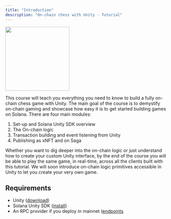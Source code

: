 ```yaml
---
title: "Introduction"
description: "On-chain chess with Unity - Tutorial"
---
```


<img height="200" src="/images/chess_speedup.gif" />

This course will teach you everything you need to know to build a fully on-chain chess game with Unity. The main goal of the course is to demystify on-chain gaming and showcase how easy it is to get started building games on Solana. There are four main modules: 

1. Set-up and Solana Unity SDK overview
2. The On-chain logic
3. Transaction building and event listening from Unity
4. Publishing as xNFT and on Saga

Whether you want to dig deeper into the on-chain logic or just understand how to create your custom Unity interface, by the end of the course you will be able to play the same game, in real-time, across all the clients built with this tutorial. 
We will soon introduce on-chain logic primitives accessible in Unity to let you create your very own game. 

## Requirements

- Unity ([download](https://docs.unity3d.com/560/Documentation/Manual/InstallingUnity.html))
- Solana Unity SDK ([install](https://solana.unity-sdk.gg/docs/installation))
- An RPC provider if you deploy in mainnet ([endpoints]((https://www.helius.dev/))
